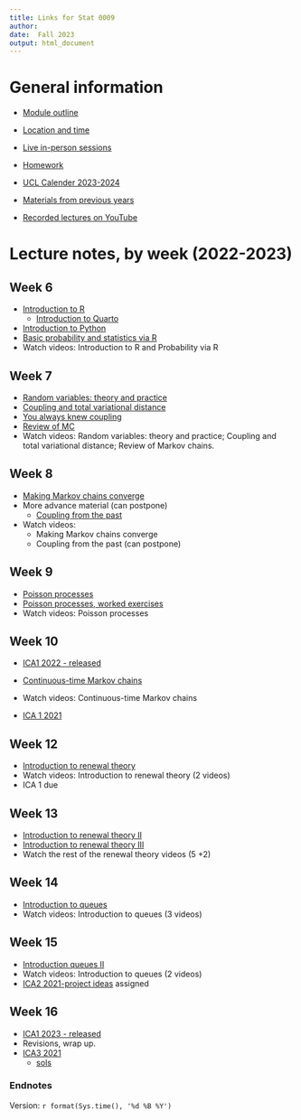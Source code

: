 ```yaml
---
title: Links for Stat 0009
author: 
date:  Fall 2023
output: html_document
---
```


# General information

* [Module outline](https://tsoo-math.github.io/ucl4/outline-stat9-2023.html)

* [Location and time](https://timetable.ucl.ac.uk/tt/moduleTimet.do?firstReq=Y&moduleId=STAT0009&acadYearFl=N)

* [Live in-person sessions](https://tsoo-math.github.io/ucl4/live-stat9-2023.html)

* [Homework]((https://tsoo-math.github.io/ucl4/hw-stat9-2023.html))

* [UCL Calender 2023-2024](https://www.ucl.ac.uk/estates/sites/estates/files/ucl_academic_calendar_2023_2024.pdf)


*  [Materials from previous years](https://tsoo-math.github.io/ucl3/skeleton-stat9-2022.html)

*  [Recorded lectures on YouTube](https://tsoo-math.github.io/ucl2/YT.html)



# Lecture notes, by week (2022-2023)

## Week 6 

* [Introduction to R](https://tsoo-math.github.io/ucl/intro-R.html)
  * [Introduction to Quarto](https://tsoo-math.github.io/ucl3/quarto.html)
*  [Introduction to Python](https://nbviewer.jupyter.org/url/tsoo-math.github.io/ucl2/intro-to-python.ipynb/%3Fflush_cache%3Dtrue)
*  [Basic probability and statistics via R](https://tsoo-math.github.io/ucl/prob-viaR.html)
*  Watch videos: Introduction to R and Probability via R


## Week 7

*  [Random variables: theory and practice](https://tsoo-math.github.io/ucl/randomTP.html)
*  [Coupling and total variational distance](https://tsoo-math.github.io/ucl/TV-lec.html)
*  [You always knew coupling](https://tsoo-math.github.io/ucl/coupling-rev.html)
*  [Review of MC](https://tsoo-math.github.io/ucl/reviewMC.html)
*  Watch videos:  Random variables: theory and practice; Coupling and total variational distance; Review of Markov chains.



## Week 8

*  [Making Markov chains converge](https://tsoo-math.github.io/ucl/markov-c.html)
* More advance material (can postpone)
  *  [Coupling from the past](https://tsoo-math.github.io/ucl/coupling-from-past-lec.html)
*  Watch videos:  
    - Making Markov chains converge
    - Coupling from the past (can postpone)





## Week 9

*  [Poisson processes](https://tsoo-math.github.io/ucl/poisson.html)
*  [Poisson processes, worked exercises](https://tsoo-math.github.io/ucl/poisson-ex.worked.html)
*  Watch videos: Poisson processes





## Week 10

* [ICA1 2022 - released](https://tsoo-math.github.io/ucl3/2022-ica1-stat9-release.html)

*  [Continuous-time Markov chains](https://tsoo-math.github.io/ucl/continuous-timeMC.html)
*  Watch videos:  Continuous-time Markov chains
*  [ICA 1 2021](https://tsoo-math.github.io/ucl2/2021-ica1-stat9-release.html)






## Week 12

* [Introduction to renewal theory](https://tsoo-math.github.io/ucl/intro-renewal.html)
* Watch videos:  Introduction to renewal theory (2 videos)
* ICA 1 due 



## Week 13

* [Introduction to renewal theory II](https://tsoo-math.github.io/ucl/intro-renewaltwo.html)
* [Introduction to renewal theory III](https://tsoo-math.github.io/ucl/intro-renewalthree.html)
*  Watch the rest of the renewal theory videos (5 +2)



## Week 14

* [Introduction to queues](https://tsoo-math.github.io/ucl/intro-queues.html) 
* Watch videos: Introduction to queues (3 videos)

## Week 15

* [Introduction queues II](https://tsoo-math.github.io/ucl/intro-queuestwo.html)
* Watch videos:  Introduction to queues (2 videos)
* [ICA2 2021-project ideas](https://tsoo-math.github.io/ucl2/ICAproject-ideas-2021.html) assigned

## Week 16

* [ICA1 2023 - released](https://tsoo-math.github.io/ucl3/2022-ica3-stat9-release.html)
* Revisions, wrap up.
* [ICA3 2021](https://tsoo-math.github.io/ucl2/2021-ica3-stat9-release.html) 
  * [sols](https://tsoo-math.github.io/ucl3/2021-ica3-stat9.html)

### Endnotes

Version: `r format(Sys.time(), '%d %B %Y')`


<br>
<br>
<br>
